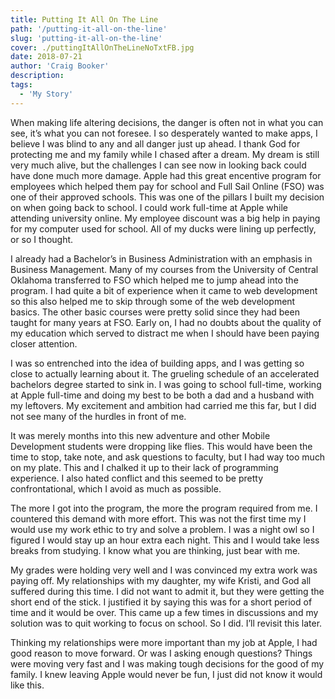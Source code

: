 ```yaml
---
title: Putting It All On The Line
path: '/putting-it-all-on-the-line'
slug: 'putting-it-all-on-the-line'
cover: ./puttingItAllOnTheLineNoTxtFB.jpg
date: 2018-07-21
author: 'Craig Booker'
description:
tags:
  - 'My Story'
---
```


When making life altering decisions, the danger is often not in what you can see, it’s what you can not foresee. I so desperately wanted to make apps, I believe I was blind to any and all danger just up ahead. I thank God for protecting me and my family while I chased after a dream. My dream is still very much alive, but the challenges I can see now in looking back could have done much more damage. Apple had this great encentive program for employees which helped them pay for school and Full Sail Online (FSO) was one of their approved schools. This was one of the pillars I built my decision on when going back to school. I could work full-time at Apple while attending university online. My employee discount was a big help in paying for my computer used for school. All of my ducks were lining up perfectly, or so I thought.

I already had a Bachelor’s in Business Administration with an emphasis in Business Management. Many of my courses from the University of Central Oklahoma transferred to FSO which helped me to jump ahead into the program. I had quite a bit of experience when it came to web development so this also helped me to skip through some of the web development basics. The other basic courses were pretty solid since they had been taught for many years at FSO. Early on, I had no doubts about the quality of my education which served to distract me when I should have been paying closer attention.

I was so entrenched into the idea of building apps, and I was getting so close to actually learning about it. The grueling schedule of an accelerated bachelors degree started to sink in. I was going to school full-time, working at Apple full-time and doing my best to be both a dad and a husband with my leftovers. My excitement and ambition had carried me this far, but I did not see many of the hurdles in front of me.

It was merely months into this new adventure and other Mobile Development students were dropping like flies. This would have been the time to stop, take note, and ask questions to faculty, but I had way too much on my plate. This and I chalked it up to their lack of programming experience. I also hated conflict and this seemed to be pretty confrontational, which I avoid as much as possible.

The more I got into the program, the more the program required from me. I countered this demand with more effort. This was not the first time my I would use my work ethic to try and solve a problem. I was a night owl so I figured I would stay up an hour extra each night. This and I would take less breaks from studying. I know what you are thinking, just bear with me.

My grades were holding very well and I was convinced my extra work was paying off. My relationships with my daughter, my wife Kristi, and God all suffered during this time. I did not want to admit it, but they were getting the short end of the stick. I justified it by saying this was for a short period of time and it would be over. This came up a few times in discussions and my solution was to quit working to focus on school. So I did. I’ll revisit this later.

Thinking my relationships were more important than my job at Apple, I had good reason to move forward. Or was I asking enough questions? Things were moving very fast and I was making tough decisions for the good of my family. I knew leaving Apple would never be fun, I just did not know it would like this.
